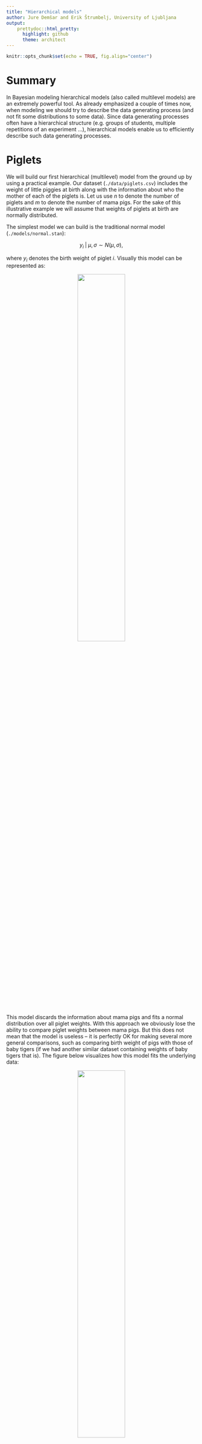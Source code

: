```yaml
---
title: "Hierarchical models"
author: Jure Demšar and Erik Štrumbelj, University of Ljubljana
output:
    prettydoc::html_pretty:
      highlight: github
      theme: architect
---
```


```r
knitr::opts_chunk$set(echo = TRUE, fig.align="center")
```

# Summary

In Bayesian modeling hierarchical models (also called multilevel models) are an extremely powerful tool. As already emphasized a couple of times now, when modeling we should try to describe the data generating process (and not fit some distributions to some data). Since data generating processes often have a hierarchical structure (e.g. groups of students, multiple repetitions of an experiment ...), hierarchical models enable us to efficiently describe such data generating processes.

# Piglets

We will build our first hierarchical (multilevel) model from the ground up by using a practical example. Our dataset (`./data/piglets.csv`) includes the weight of little piggies at birth along with the information about who the mother of each of the piglets is. Let us use $n$ to denote the number of piglets and $m$ to denote the number of mama pigs. For the sake of this illustrative example we will assume that weights of piglets at birth are normally distributed.

The simplest model we can build is the traditional normal model (`./models/normal.stan`):

$$y_i \; | \; \mu, \sigma \sim N(\mu, \sigma),$$

where $y_i$ denotes the birth weight of piglet $i$. Visually this model can be represented as:

<center>
![](./figs/normal.png){width=50%}
</center>

This model discards the information about mama pigs and fits a normal distribution over all piglet weights. With this approach we obviously lose the ability to compare piglet weights between mama pigs. But this does not mean that the model is useless -- it is perfectly OK for making several more general comparisons, such as comparing birth weight of pigs with those of baby tigers (if we had another similar dataset containing weights of baby tigers that is). The figure below visualizes how this model fits the underlying data:

<center>
![](./figs/normal_fit.png){width=50%}
</center>

If our goal is not to perform general comparisons but the comparison of piglet birth weights between different mama pigs, then we need a different model. We can simply model the mean of each group separately:

$$y_{g,i} \; | \; \mu_g, \sigma \sim N(\mu_g, \sigma),$$

where $y_{g,i}$ represents the weight of piglet $i$ that was born to mama pig $g$, meaning that $\mu_g$ is the mean parameter for group (mama pig) $g$. Note here, that we are assuming equal variance (or standard deviation) in weights between all groups, if we assumed that each group has its own variance then we could just use the traditional normal model multiple times, once for each mama pig. Below is a visual representation of the group normal model:

![](./figs/normal_g.png)

With this model we acknowledge the fact that each piglet has its own mother, but we discard the fact that they are all piglets. As a result we are now able to make comparisons between groups (between piglets belonging to different mama pigs) but lose the capability of more general comparisons (e.g. inter-species). The figure below visualizes how this model fits the underlying for each mama pig (group) separately:

![](./figs/group_fit.png)

Based on this figure, one could argue that the assumption that the variance between groups is the same is not correct. This is a valid case, since we can see that because of this constraint our model does not fit the underlying data well in some cases (e.g. mama pig #3 or #6). So, a possible model upgrade would be to also model variances on the group level. We decided not to do that because we were interested mainly in mean weights and wanted to keep the model as simple as possible for the purpose of this illustration. Furthermore, our dataset is quite small, for getting good variance estimates we usually need more data than we have in this case.

In Bayesian statistics we can easily have the best of both worlds through hierarchical modeling. Actually, one could easily argue that in our case such a model is the only reasonable approach since we have a very clear hierarchical structure in our data generating process. By linking group means in a hierarchical fashion, our model becomes:

$$y_{g,i} \; | \; \mu_g, \sigma \sim N(\mu_g, \sigma),$$

$$\mu_g \; | \; \mu_\mu, \sigma_\mu \sim N(\mu_\mu, \sigma_\mu).$$

So, to get a hierarchical model we simply inject the information about the hierarchical structure of our data generating process into the model by linking all group level means ($\mu_g$) together using another distribution. In our case we are linking group level means together with a normal distribution, this top-level normal distribution is defined with parameters $\mu_\mu$ and $\sigma_\mu$. As a result $\mu_\mu$ now defines the mean birth weight of all piglets, while $\mu_g$ is the mean birth weight of piglets belonging to a particular mama pig. Here, $\mu_\mu$ serves a similar function as $\mu$ in the traditional normal model -- the mean parameter for birth weight of all piglets. It is important to note here that the same does not hold for $\sigma_\mu$. $\sigma_\mu$ depicts the standard deviation of group means ($\mu_g$) and not the standard deviation between birth weights of all piglets like in the traditional normal model. This hierarchical structure can be nicely seen on the model's visualization:

![](./figs/normal_h.png)

To summarize, we now have both group level parameters ($\mu_g$, $\sigma$) to work with, as well as a top level parameter for mean piglet weight ($\mu_\mu$) along with its standard deviation ($\sigma_\mu$). The figure below visualizes how this model fits the underlying data at the group level.

![](./figs/hierarchical_fit.png)

The figure is very similar to the one made by the group normal model. There are a couple of subtle but important differences between the two figures. This differences are even more prominent on the visualization below, which compares means and 90% HDI between both models (group and hierarchical normal models) and our sample means.

![](./figs/means_group.png)
The most important thing to notice is the fact that mean estimates for groups in the case of the hierarchical model are closer to the population mean (the gray horizontal line) than the mean estimates for groups from the group normal model. This phenomenon is called Bayesian shrinkage and is a desired effect in hierarchical models (if we do not want this, then we do not use a hierarchical model). Bayesian shrinkage is the result of model's information pooling or sharing, in hierarchical modeling information about one group influences inferences for all other groups. This way groups with very little data are empowered by all other groups. This effect will be more prominent in outliers, if one groups sticks out from the rest then our model will be correctly skeptical about its data and will nudge the inferences about it towards other groups. Indeed, in our case you see it best with mama pigs #3 and #7, these are the two mamas that gave birth to the fattest and the slimmest piglets, and with those two the difference in parameter estimates between the group and the hierarchical normal models is the most prominent. If you remember, we already saw how Bayesian shrinkage is useful -- we used hierarchical priors for regularization of beta coefficients in GLMs. As you can see, Bayesian regularization in GLMs is actually hierarchical modeling! In Bayesian regularization, we link beta coefficients together with a normal (in L2, ridge regularization) or with a Laplace/double exponential (in L1, lasso regularization) hyperprior.

Another thing you can see on the image above is that the group level uncertainty in the case of a hierarchical normal model is lower than in the case of a group normal model. The reason behind this is the same, more information means less uncertainty -- in the hierarchical normal model we are using information from other groups, while in the group normal model we are not.

There are some key differences when comparing models on the top level as well. First, the uncertainty is higher in the case of our hierarchical model. In the hierarchical model we have two sources of uncertainty -- we have uncertainty in the group level means along with uncertainty in the the top-level mean (mean of group level means). Even though information is pooled between groups the overall uncertainty is still higher than in the case of a traditional normal model. There we are using all data to estimate a single mean parameter. You can also see that because of the hierarchical structure the estimate for the top-level mean is slightly different between two models.

<center>
![](./figs/means_top.png)
</center>

# The adaptation level experiment

In the previous example we used a normal distribution to establish a hierarchical structure between groups of normally distributed data. But this does not have to be the case, the building blocks of any hierarchical model do not have to be normally distributed nor do we have to use a normal distribution to link these pieces together. In the following example we will build a hierarchical model based on simple linear regression models.

In this example we will analyze data from an adaptation level experiment. In it participants had to assess weights of the objects placed in their hands by using a verbal scale: very very light, very light, light, medium light, medium, medium heavy, heavy, very heavy and very very heavy. The task was to assess the weight of an object that was placed on the palm of their hand. To standardize the procedure the participants had to place the elbow on the desk, extend the palm and assess the weight of the object after it was placed on their palm by slight up and down movements of their arm. During the experiment participants were blinded by using non-transparent fabric. In total there were 15 objects of the same shape and size but different mass (photo film canisters filled with metallic balls). Objects were grouped into three sets:
  
* light set: 45 g, 55 g, 65 g, 75 g, 85 g (weights 1 to 5),
* medium set: 95 g, 105 g, 115 g, 125 g, 135 g (weights 6 to 10),
* heavy set: 145 g, 155 g, 165 g, 175 g, 185 g (weights 11 to 15).

The experimenter sequentially placed weights in the palm of the participant and recorded the trial index, the weight of the object and participant's response. The participants were divided into two groups. In group 1, the participants first assessed the weights of the light set in ten rounds within which all five weights were weighted in a random order. After completing the 10 rounds with the light set, the experimenter switched to the medium set, without any announcement or break. The participant then weighted the medium set across another 10 rounds of weighting the five weights in a random order within each round. In group 2, the overall procedure was the same, the only difference being that they started with the 10 rounds of the heavy set and then performed another 10 rounds of weighting of the medium set. Importantly, the weights within each set were given in random order and the experimenter switched between sets seamlessly without any break or other indication to the participant.

We will use the a hierarchical linear model (`./models/hierarchical_linear.stan`) to show that the two groups provide different assessment of the weights in the second part of the experiment even though both groups are responding to weights from the same (medium) set. The difference is very pronounced at first but then fades away with subsequent assessments of medium weights. This is congruent with the hypothesis that each group formed a different adaptation level during the initial phase of the task, the formed adaptation level then determined the perceptual experience of the same set of weights at the beginning of the second part of the task. In the formal definition and in the figure below, $y_{s,i}$ denotes the response of subject $s$ for round $i$:

$$y_{s,i} \; | \; \alpha_s, \beta_s, \sigma_s, i \sim N(\alpha_s + \beta_s i, \sigma_s),$$

$$\alpha_s \; | \; \mu_\alpha, \sigma_\alpha \sim N(\mu_\alpha, \sigma_\alpha),$$

$$\beta_s \; | \; \mu_\beta, \sigma_\beta \sim N(\mu_\beta, \sigma_\beta),$$

$$\sigma_s \; | \; \mu_\sigma, \sigma_\sigma \sim N(\mu_\sigma, \sigma_\sigma).$$

![](./figs/linear.png)

We fit four separate models, one for each combination of group and part of the experiment. Traceplots and summary diagnostics look good so we can move on with our analysis (you can check yourself in `./code/hierarchical_linear.R`). Next, we can visually check the quality of our posterior fit. Figure below visualizes the fit for one combination out of four -- first group, second part of the experiment.

![](./figs/al_subjects.png)

Values of slope and intercept for the second part of our experiment suggest that our initial hypothesis about adaptation level is true. Subject's that weighted lighter object in the first part of the experiment find medium objects at the beginning of experiment's second part heavier than subjects that weighted heavier objects in the first part. In more technical terms, the intercept for the first group in the second part of the experiment is larger than the one for the second group. See the figure below for a visualization of this.

![](./figs/al_diff.png)

The fact that the slope for the first group is very likely to be negative (the whole 95\% HDI lies below 0) and positive for the second group (the whole 95\% HDI lies above 0) suggests that the adaptation level phenomenon fades away with time. This is visualized in the right panel of the figure below.

![](./figs/al_groups.png)

Based on the analysis above, the hypothesis that each group formed a different adaptation level during the initial phase of the task seems to be true. Group that switches from heavy to medium weights assesses weights as lighter than they really are while for the group that switches from light to medium the weights appear heavier. With time these adaptation levels fade away and assessments converge to similar estimates of weight.

# Recommended readings

* **Chapter 12 (Multilevel models)** in Mcelreath R. (2016). Statistical Rethinking: A Bayesian Course with Examples in R and Stan. CRC Press.

* **Chapter 19 (Metric Predicted Variables with One Nominal Predictor)** in Kruschke J. K. (2015). Doing Bayesian Data Analysis: A Tutorial with R, JAGS, and Stan (2nd edition). Academic Press.
